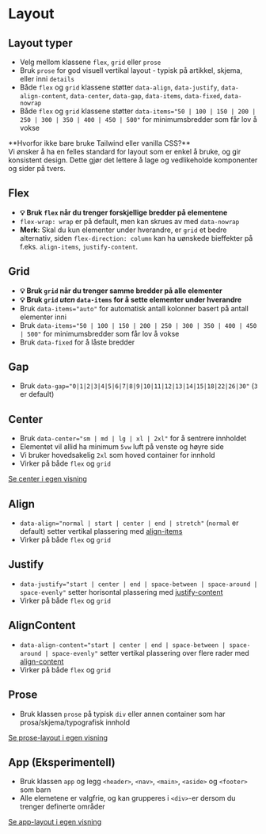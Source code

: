 
<Meta of={stories} />

# Layout

<JumpTo />

## Layout typer
- Velg mellom klassene `flex`, `grid` eller `prose` 
- Bruk `prose` for god visuell vertikal layout - typisk på artikkel, skjema, eller inni `details`
- Både `flex` og `grid` klassene støtter `data-align`, `data-justify`, `data-align-content`, `data-center`, `data-gap`, `data-items`, `data-fixed`, `data-nowrap`
- Både `flex` og `grid` klassene støtter `data-items="50 | 100 | 150 | 200 | 250 | 300 | 350 | 400 | 450 | 500"` for minimumsbredder som får lov å vokse


<Alert data-color='info'>
**Hvorfor ikke bare bruke Tailwind eller vanilla CSS?**
<br />Vi ønsker å ha en felles standard for layout som er enkel å bruke, og gir konsistent design. Dette gjør det lettere å lage og vedlikeholde komponenter og sider på tvers.
</Alert>

## Flex
- **💡 Bruk `flex` når du trenger forskjellige bredder på elementene**
- `flex-wrap: wrap` er på default, men kan skrues av med `data-nowrap`
- **Merk:** Skal du kun elementer under hverandre, er `grid` et bedre alternativ, siden `flex-direction: column` kan ha uønskede bieffekter på f.eks. `align-items`, `justify-content`.

<Canvas of={stories.FlexStory} />

## Grid
- **💡 Bruk `grid` når du trenger samme bredder på alle elementer**
- **💡 Bruk `grid` *uten* `data-items` for å sette elementer under hverandre**
- Bruk `data-items="auto"` for automatisk antall kolonner basert på antall elementer inni
- Bruk `data-items="50 | 100 | 150 | 200 | 250 | 300 | 350 | 400 | 450 | 500"` for minimumsbredder som får lov å vokse
- Bruk `data-fixed` for å låste bredder
<Canvas of={stories.GridStory} />

## Gap
- Bruk `data-gap="0|1|2|3|4|5|6|7|8|9|10|11|12|13|14|15|18|22|26|30"` (`3` er default)
<Canvas of={stories.Gap} />

## Center
- Bruk `data-center="sm | md | lg | xl | 2xl"` for å sentrere innholdet
- Elementet vil allid ha minimum `5vw` luft på venste og høyre side
- Vi bruker hovedsakelig `2xl` som hoved container for innhold
- Virker på både `flex` og `grid`
<div className="sbdocs-canvas-thumbnail">
  <a className={styles.button} data-arrow data-variant="primary" href="?path=/story/designsystem-layout--center">Se center i egen visning</a>
  <Canvas className="sbdocs-canvas--max-height" of={stories.Center} />
</div>

## Align
- `data-align="normal | start | center | end | stretch"` (`normal` er default) setter vertikal plassering med [align-items](https://developer.mozilla.org/en-US/docs/Web/CSS/align-items) 
- Virker på både `flex` og `grid`
<Canvas of={stories.Align} />

## Justify
- `data-justify="start | center | end | space-between | space-around | space-evenly"` setter horisontal plassering med [justify-content](https://developer.mozilla.org/en-US/docs/Web/CSS/justify-content) 
- Virker på både `flex` og `grid`
<Canvas of={stories.Justify} />

## AlignContent
- `data-align-content="start | center | end | space-between | space-around | space-evenly"` setter vertikal plassering over flere rader med [align-content](https://developer.mozilla.org/en-US/docs/Web/CSS/align-content)
- Virker på både `flex` og `grid`
<Canvas of={stories.AlignContent} />

## Prose
- Bruk klassen `prose` på typisk `div` eller annen container som har prosa/skjema/typografisk innhold

<div className="sbdocs-canvas-thumbnail">
  <a className={styles.button} data-arrow data-variant="primary" href="?path=/story/designsystem-layout--prose">Se prose-layout i egen visning</a>
  <Canvas className="sbdocs-canvas--max-height" of={stories.Prose} />
</div>

## App (Eksperimentell)
- Bruk klassen `app` og legg `<header>`, `<nav>`, `<main>`, `<aside>` og `<footer>` som barn
- Alle elemetene er valgfrie, og kan grupperes i `<div>`-er dersom du trenger definerte områder
<div className="sbdocs-canvas-thumbnail">
  <a className={styles.button} data-arrow data-variant="primary" href="?path=/story/designsystem-layout--app">Se app-layout i egen visning</a>
  <Canvas of={stories.App} />
</div>

<CssVariables component="layout" />